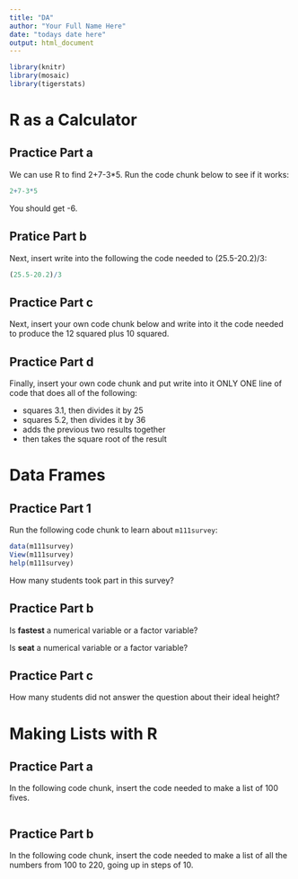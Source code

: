 ---
title: "DA"
author: "Your Full Name Here"
date: "todays date here"
output: html_document
---

```{r include=FALSE}
library(knitr)
library(mosaic)
library(tigerstats)
```

# R as a Calculator

## Practice Part a

We can use R to find 2+7-3*5.  Run the code chunk below to see if it works:

```{r}
2+7-3*5
```

You should get -6.

## Pratice Part b

Next, insert write into the following the code needed to (25.5-20.2)/3:

```{r}
(25.5-20.2)/3
```

## Practice Part c

Next, insert your own code chunk below and write into it the code needed to produce the 12 squared plus 10 squared.




## Practice Part d

Finally, insert your own code chunk and put write into it ONLY ONE line of code that does all of the following:

* squares 3.1, then divides it by 25
* squares 5.2, then divides it by 36
* adds the previous two results together
* then takes the square root of the result



# Data Frames

## Practice Part 1

Run the following code chunk to learn about `m111survey`:

```{r eval=FALSE}
data(m111survey)
View(m111survey)
help(m111survey)
```

How many students took part in this survey?


## Practice Part b

Is **fastest** a numerical variable or a factor variable?


Is **seat** a numerical variable or a factor variable?


## Practice Part c

How many students did not answer the question about their ideal height?


# Making Lists with R

## Practice Part a

In the following code chunk, insert the code needed to make a list of 100 fives.

```{r}

```


## Practice Part b

In the following code chunk, insert the code needed to make a list of all the numbers from 100 to 220, going up in steps of 10.

```{r}

```

